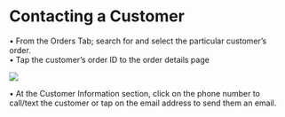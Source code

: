 # Contacting a Customer

•	From the Orders Tab; search for and select the particular customer’s order.  
•	Tap the customer’s order ID to the order details page  


![](../images/p33.png)

•	At the Customer Information section, click on the phone 
number to call/text the customer or tap on the email address to send them an email.
